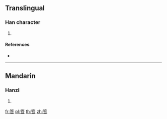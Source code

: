 {{character info/new}}
==Translingual==

===Han character===
{{Han char|rn=118|rad=竹|as=08|sn=14|four=|canj=HYTR}}

# {{defn|Han|sort=竹08}}

====References====
* {{Han ref|kx=0886.240|dkj=26104|dj=1314.210|hdz=52985.080|uh=7B81|ud=31617}}

----

==Mandarin==

===Hanzi===
{{cmn-hanzi|pin=[[pú]] ([[pu2]])|wg=p'u<sup>2</sup>}}

# {{defn|lang=cmn|sort=竹08}}

[[fr:箁]]
[[pl:箁]]
[[th:箁]]
[[zh:箁]]